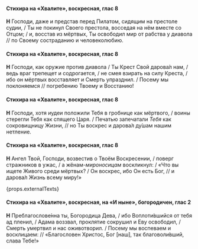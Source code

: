 #### Стихира на «Хвалите», воскресная, глас 8

**Н** Господи, даже и представ перед Пилатом, сидящим на престоле судии, / Ты не покинул Своего престола, восседая на нём вместе со Отцом; / и, восстав из мёртвых, Ты освободил мир от рабства у диавола // по Своему состраданию и человеколюбию.

#### Стихира на «Хвалите», воскресная, глас 8

**Н** Господи, как оружие против диавола / Ты Крест Свой дарова́л нам, / ведь враг трепещет и содрогается, / не смея взирать на силу Креста, / ибо он мёртвых восставляет и Смерть упразднил. / Посему мы поклоняемся // погребению Твоему и Восстанию!

#### Стихира на «Хвалите», воскресная, глас 8

**Н** Господи, хотя иудеи положили Тебя в гробнице как мёртвого, / воины стерегли Тебя как спящего Царя. / Печатью запечатали *Тебя* как сокровищницу Жизни, // но Ты воскрес и дарова́л ду́шам нашим нетление.

#### Стихира на «Хвалите», воскресная, глас 8

**Н** Ангел Твой, Господи, возвестив о Твоём Воскресении, / поверг стражников в ужас, / а жёнам-*мироносицам* воскликнул: / «Что вы ищете Живого среди мёртвых? / Он воскрес, ибо Он есть Бог, // и дарова́л Жизнь всему миру!»

{props.externalTexts}

#### Стихира на «Хвалите», воскресная, на «И ныне», богородичен, глас 2

**Н** Преблагослове́нна ты, Богородица Дева, / ибо Воплоти́вшийся от тебя ад пленил, / Адама воззвал, проклятие сокрушил и Еву освободил, / Смерть умертвил и нас оживотворил. / Посему мы воспеваем и восклицаем: // «Благословен Христос, Бог <R>[</R>наш<R>]</R>, так благоволи́вший, слава Тебе!»

